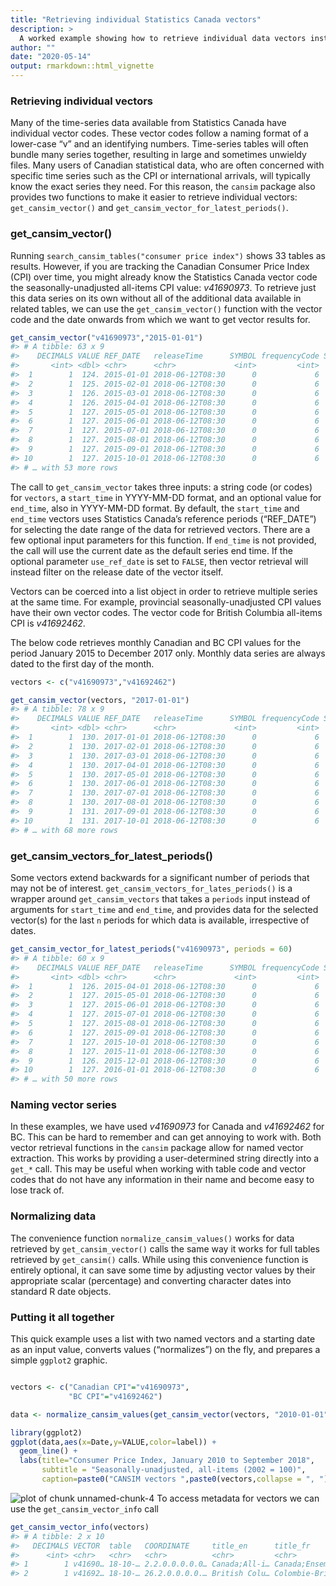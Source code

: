 ```yaml
---
title: "Retrieving individual Statistics Canada vectors"
description: >
  A worked example showing how to retrieve individual data vectors instead of entire tables. 
author: ""
date: "2020-05-14"
output: rmarkdown::html_vignette
---
```




### Retrieving individual vectors 

Many of the time-series data available from Statistics Canada have individual vector codes. These vector codes follow a naming format of a lower-case "v" and an identifying numbers. Time-series tables will often bundle many series together, resulting in large and sometimes unwieldy files. Many users of Canadian statistical data, who are often concerned with specific time series such as the CPI or international arrivals, will typically know the exact series they need. For this reason, the `cansim` package also provides two functions to make it easier to retrieve individual vectors: `get_cansim_vector()` and `get_cansim_vector_for_latest_periods()`. 

### get_cansim_vector()

Running `search_cansim_tables("consumer price index")` shows 33 tables as results. However, if you are tracking the Canadian Consumer Price Index (CPI) over time, you might already know the Statistics Canada vector code the seasonally-unadjusted all-items CPI value: *v41690973*. To retrieve just this data series on its own without all of the additional data available in related tables, we can use the `get_cansim_vector()` function with the vector code and the date onwards from which we want to get vector results for.

```r
get_cansim_vector("v41690973","2015-01-01")
#> # A tibble: 63 x 9
#>    DECIMALS VALUE REF_DATE   releaseTime      SYMBOL frequencyCode SCALAR_ID COORDINATE          VECTOR   
#>       <int> <dbl> <chr>      <chr>             <int>         <int>     <int> <chr>               <chr>    
#>  1        1  124. 2015-01-01 2018-06-12T08:30      0             6         0 2.2.0.0.0.0.0.0.0.0 v41690973
#>  2        1  125. 2015-02-01 2018-06-12T08:30      0             6         0 2.2.0.0.0.0.0.0.0.0 v41690973
#>  3        1  126. 2015-03-01 2018-06-12T08:30      0             6         0 2.2.0.0.0.0.0.0.0.0 v41690973
#>  4        1  126. 2015-04-01 2018-06-12T08:30      0             6         0 2.2.0.0.0.0.0.0.0.0 v41690973
#>  5        1  127. 2015-05-01 2018-06-12T08:30      0             6         0 2.2.0.0.0.0.0.0.0.0 v41690973
#>  6        1  127. 2015-06-01 2018-06-12T08:30      0             6         0 2.2.0.0.0.0.0.0.0.0 v41690973
#>  7        1  127. 2015-07-01 2018-06-12T08:30      0             6         0 2.2.0.0.0.0.0.0.0.0 v41690973
#>  8        1  127. 2015-08-01 2018-06-12T08:30      0             6         0 2.2.0.0.0.0.0.0.0.0 v41690973
#>  9        1  127. 2015-09-01 2018-06-12T08:30      0             6         0 2.2.0.0.0.0.0.0.0.0 v41690973
#> 10        1  127. 2015-10-01 2018-06-12T08:30      0             6         0 2.2.0.0.0.0.0.0.0.0 v41690973
#> # … with 53 more rows
```

The call to `get_cansim_vector` takes three inputs: a string code (or codes) for `vectors`, a `start_time` in YYYY-MM-DD format, and an optional value for `end_time`, also in YYYY-MM-DD format. By default, the `start_time` and `end_time` vectors uses Statistics Canada's reference periods ("REF_DATE") for selecting the date range of the data for retrieved vectors. There are a few optional input parameters for this function. If `end_time` is not provided, the call will use the current date as the default series end time. If the optional parameter `use_ref_date` is set to `FALSE`, then vector retrieval will instead filter on the release date of the vector itself.

Vectors can be coerced into a list object in order to retrieve multiple series at the same time. For example, provincial seasonally-unadjusted CPI values have their own vector codes. The vector code for British Columbia all-items CPI is *v41692462*.

The below code retrieves monthly Canadian and BC CPI values for the period January 2015 to December 2017 only. Monthly data series are always dated to the first day of the month. 

```r
vectors <- c("v41690973","v41692462")

get_cansim_vector(vectors, "2017-01-01")
#> # A tibble: 78 x 9
#>    DECIMALS VALUE REF_DATE   releaseTime      SYMBOL frequencyCode SCALAR_ID COORDINATE          VECTOR   
#>       <int> <dbl> <chr>      <chr>             <int>         <int>     <int> <chr>               <chr>    
#>  1        1  130. 2017-01-01 2018-06-12T08:30      0             6         0 2.2.0.0.0.0.0.0.0.0 v41690973
#>  2        1  130. 2017-02-01 2018-06-12T08:30      0             6         0 2.2.0.0.0.0.0.0.0.0 v41690973
#>  3        1  130. 2017-03-01 2018-06-12T08:30      0             6         0 2.2.0.0.0.0.0.0.0.0 v41690973
#>  4        1  130. 2017-04-01 2018-06-12T08:30      0             6         0 2.2.0.0.0.0.0.0.0.0 v41690973
#>  5        1  130. 2017-05-01 2018-06-12T08:30      0             6         0 2.2.0.0.0.0.0.0.0.0 v41690973
#>  6        1  130. 2017-06-01 2018-06-12T08:30      0             6         0 2.2.0.0.0.0.0.0.0.0 v41690973
#>  7        1  130. 2017-07-01 2018-06-12T08:30      0             6         0 2.2.0.0.0.0.0.0.0.0 v41690973
#>  8        1  130. 2017-08-01 2018-06-12T08:30      0             6         0 2.2.0.0.0.0.0.0.0.0 v41690973
#>  9        1  131. 2017-09-01 2018-06-12T08:30      0             6         0 2.2.0.0.0.0.0.0.0.0 v41690973
#> 10        1  131. 2017-10-01 2018-06-12T08:30      0             6         0 2.2.0.0.0.0.0.0.0.0 v41690973
#> # … with 68 more rows
```

### get_cansim_vectors_for_latest_periods()

Some vectors extend backwards for a significant number of periods that may not be of interest. `get_cansim_vectors_for_lates_periods()` is a wrapper around `get_cansim_vectors` that takes a `periods` input instead of arguments for `start_time` and `end_time`, and provides data for the selected vector(s) for the last `n` periods for which data is available, irrespective of dates. 

```r
get_cansim_vector_for_latest_periods("v41690973", periods = 60)
#> # A tibble: 60 x 9
#>    DECIMALS VALUE REF_DATE   releaseTime      SYMBOL frequencyCode SCALAR_ID COORDINATE          VECTOR   
#>       <int> <dbl> <chr>      <chr>             <int>         <int>     <int> <chr>               <chr>    
#>  1        1  126. 2015-04-01 2018-06-12T08:30      0             6         0 2.2.0.0.0.0.0.0.0.0 v41690973
#>  2        1  127. 2015-05-01 2018-06-12T08:30      0             6         0 2.2.0.0.0.0.0.0.0.0 v41690973
#>  3        1  127. 2015-06-01 2018-06-12T08:30      0             6         0 2.2.0.0.0.0.0.0.0.0 v41690973
#>  4        1  127. 2015-07-01 2018-06-12T08:30      0             6         0 2.2.0.0.0.0.0.0.0.0 v41690973
#>  5        1  127. 2015-08-01 2018-06-12T08:30      0             6         0 2.2.0.0.0.0.0.0.0.0 v41690973
#>  6        1  127. 2015-09-01 2018-06-12T08:30      0             6         0 2.2.0.0.0.0.0.0.0.0 v41690973
#>  7        1  127. 2015-10-01 2018-06-12T08:30      0             6         0 2.2.0.0.0.0.0.0.0.0 v41690973
#>  8        1  127. 2015-11-01 2018-06-12T08:30      0             6         0 2.2.0.0.0.0.0.0.0.0 v41690973
#>  9        1  126. 2015-12-01 2018-06-12T08:30      0             6         0 2.2.0.0.0.0.0.0.0.0 v41690973
#> 10        1  127. 2016-01-01 2018-06-12T08:30      0             6         0 2.2.0.0.0.0.0.0.0.0 v41690973
#> # … with 50 more rows
```

### Naming vector series

In these examples, we have used *v41690973* for Canada and *v41692462* for BC. This can be hard to remember and can get annoying to work with. Both vector retrieval functions in the `cansim` package allow for named vector extraction. This works by providing a user-determined string directly into a `get_*` call. This may be useful when working with table code and vector codes that do not have any information in their name and become easy to lose track of. 

### Normalizing data

The convenience function `normalize_cansim_values()` works for data retrieved by `get_cansim_vector()` calls the same way it works for full tables retrieved by `get_cansim()` calls. While using this convenience function is entirely optional, it can save some time by adjusting vector values by their appropriate scalar (percentage) and converting character dates into standard R date objects. 

### Putting it all together

This quick example uses a list with two named vectors and a starting date as an input value, converts values ("normalizes") on the fly, and prepares a simple `ggplot2` graphic.

```r

vectors <- c("Canadian CPI"="v41690973",
             "BC CPI"="v41692462")

data <- normalize_cansim_values(get_cansim_vector(vectors, "2010-01-01"))

library(ggplot2)
ggplot(data,aes(x=Date,y=VALUE,color=label)) +
  geom_line() +
  labs(title="Consumer Price Index, January 2010 to September 2018",
       subtitle = "Seasonally-unadjusted, all-items (2002 = 100)",
       caption=paste0("CANSIM vectors ",paste0(vectors,collapse = ", ")),x="",y="",color="")
```

![plot of chunk unnamed-chunk-4](figure/unnamed-chunk-4-1.png)
To access metadata for vectors we can use the `get_cansim_vector_info` call

```r
get_cansim_vector_info(vectors)
#> # A tibble: 2 x 10
#>   DECIMALS VECTOR  table   COORDINATE     title_en      title_fr         UOM frequencyCode SCALAR_ID title      
#>      <int> <chr>   <chr>   <chr>          <chr>         <chr>          <int>         <int>     <int> <chr>      
#> 1        1 v41690… 18-10-… 2.2.0.0.0.0.0… Canada;All-i… Canada;Ensemb…    17             6         0 Canada;All…
#> 2        1 v41692… 18-10-… 26.2.0.0.0.0.… British Colu… Colombie-Brit…    17             6         0 British Co…
```
